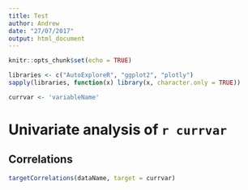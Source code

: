 ```yaml
---
title: Test
author: Andrew
date: "27/07/2017"
output: html_document
---
```


```r
knitr::opts_chunk$set(echo = TRUE)
```

```r
libraries <- c("AutoExploreR", "ggplot2", "plotly")
sapply(libraries, function(x) library(x, character.only = TRUE))
```

```r
currvar <- 'variableName'
```

# Univariate analysis of `r currvar`

## Correlations

```r
targetCorrelations(dataName, target = currvar)
```
